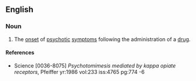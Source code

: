 ==English==

===Noun===
{{en-noun|psychotomimeses}}

# The [[onset]] of [[psychotic]] [[symptoms]] following the administration of a [[drug]].

====References====
* Science [0036-8075] ''Psychotomimesis mediated by kappa opiate receptors'', Pfeiffer yr:1986 vol:233 iss:4765 pg:774 -6</ref>